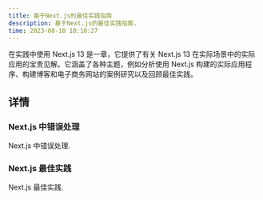 ```yaml
---
title: 基于Next.js的最佳实践指南
description: 基于Next.js的最佳实践指南.
time: 2023-08-10 10:18:27
---
```


在实践中使用 Next.js 13 是一章，它提供了有关 Next.js 13 在实际场景中的实际应用的宝贵见解。它涵盖了各种主题，例如分析使用 Next.js 构建的实际应用程序、构建博客和电子商务网站的案例研究以及回顾最佳实践。

## 详情

<div className="grid sm:grid-cols-2 gap-4 mt-6">

<Card href="/docs/documentation/chapter4/Handling-Errors-in-Next.js-13">

### Next.js 中错误处理

Next.js 中错误处理.

</Card>

<Card href="/docs/documentation/chapter4/Real-Case-and-Best-Practices-with-Next.js-13">

### Next.js 最佳实践

Next.js 最佳实践.

</Card>

</div>
